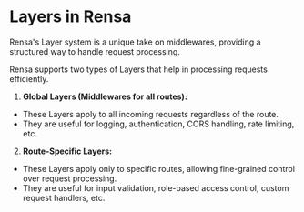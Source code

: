 # Layers in Rensa

Rensa's Layer system is a unique take on middlewares, providing a structured way to handle request processing.

Rensa supports two types of Layers that help in processing requests efficiently.

1. **Global Layers (Middlewares for all routes):**
  - These Layers apply to all incoming requests regardless of the route.
  - They are useful for logging, authentication, CORS handling, rate limiting, etc.
2. **Route-Specific Layers:**
  - These Layers apply only to specific routes, allowing fine-grained control over request processing.
  - They are useful for input validation, role-based access control, custom request handlers, etc.
